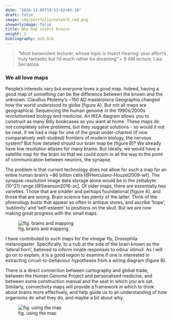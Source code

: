```yaml
---
date: "2016-11-05T19:53:42+05:30"
draft: false
image: img/portfolio/network_red.png
showonlyimage: false
title: Why map insect brains
weight: 2
bibliography: asb.bib
---
```

> “Most benevolent lecturer,
whose topic is Insect Hearing:
your effort’s truly fantastic
but I’d much rather be dreaming”
~ 9 AM lecture, Laia Serratosa

<!--more-->

### We all love maps

People’s interests vary but everyone loves a good map. Indeed, having a good map of something can be the difference between the known and the unknown. Claudius Ptolemy’s ~150 AD masterpiece Geographia changed how the world understood its globe (figure A). But not all maps are geographical. Sequencing the human genome in the 1990s/2000s revolutionised biology and medicine. An IKEA diagram allows you to construct as many Billy bookcases as you want at home. These maps do not completely solve problems, but they suggest solutions - so would it not be neat, if we had a map for one of the great under-charted (if now comparatively well-studied) frontiers of modern biology, the nervous system? But how detailed should our brain map be (figure B)? We already have low resolution atlases for many brains. But ideally, we would have a satellite map for the brain so that we could  zoom in all the way to the point of communication between neurons, the synapse.

The problem is that current technology does not allow for such a map for an entire human brain’s ~86 billion cells [@Herculano-Houzel2009-wf]. The synapse-resolution image data storage alone would be in the zettabyte (10^21) range [@Swanson2016-zc]. Of older maps, there are essentially two varieties. Those that are smaller and perhaps foundational (figure A), and those that are wrong. Brain science has plenty of the latter. Think of the phrenology busts that appear so often in antique stores, and ascribe ‘hope’, ‘sublimity’ and ‘self-esteem’ to positions on the skull. But we are now making great progress with the small maps.

![fig. brains and mapping](https://raw.githubusercontent.com/alexanderbates/asbates/main/static/img/portfolio/brain_mapping.png)

I have contributed to such maps for the vinegar fly, Drosophila melanogaster. Specifically, to a nub at the side of the brain known as the ‘lateral horn’, believed to inform innate responses to odour stimuli. As I will go on to explain, it is a good region to examine if one is interested in extracting circuit-to-behaviour hypotheses from a wiring diagram (figure B). 

There is a direct connection between cartography and global trade, between the Human Genome Project and personalised medicine, and between some construction manual and the seat in which you are sat. Similarly, connectivity maps will provide a framework in which to think about brains more effectively, and help guide us to an understanding of how organisms do what they do, and maybe a bit about why.

![fig. using the map](https://raw.githubusercontent.com/alexanderbates/asbates/main/static/img/portfolio/neuroscience_path.png)




